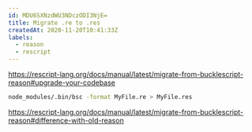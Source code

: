 ```yaml
---
id: MDU6SXNzdWU3NDczODI3NjE=
title: Migrate .re to .res
createdAt: 2020-11-20T10:41:33Z
labels:
  - reason
  - rescript
---
```


https://rescript-lang.org/docs/manual/latest/migrate-from-bucklescript-reason#upgrade-your-codebase

```sh
node_modules/.bin/bsc -format MyFile.re > MyFile.res
```

https://rescript-lang.org/docs/manual/latest/migrate-from-bucklescript-reason#difference-with-old-reason
